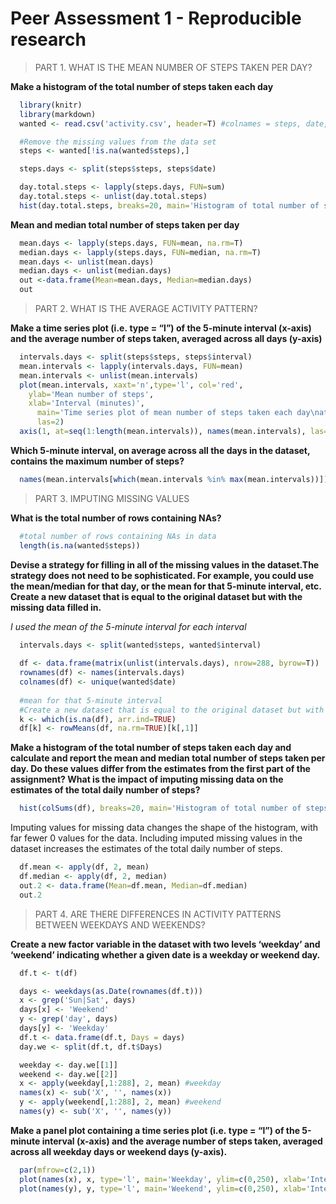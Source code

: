 Peer Assessment 1 - Reproducible research
========================================================
  
  
>PART 1. WHAT IS THE MEAN NUMBER OF STEPS TAKEN PER DAY?  
  
**Make a histogram of the total number of steps taken each day**
```r
  library(knitr)
  library(markdown)
  wanted <- read.csv('activity.csv', header=T) #colnames = steps, date, interval

  #Remove the missing values from the data set
  steps <- wanted[!is.na(wanted$steps),]

  steps.days <- split(steps$steps, steps$date)

  day.total.steps <- lapply(steps.days, FUN=sum)
  day.total.steps <- unlist(day.total.steps)
  hist(day.total.steps, breaks=20, main='Histogram of total number of steps taken per day', ylim=c(0, 10), xlab='Totals for days', col='lightblue')
```

**Mean and median total number of steps taken per day**
```r
  mean.days <- lapply(steps.days, FUN=mean, na.rm=T)
  median.days <- lapply(steps.days, FUN=median, na.rm=T)
  mean.days <- unlist(mean.days)
  median.days <- unlist(median.days)
  out <-data.frame(Mean=mean.days, Median=median.days)
  out
```  
  
  
>PART 2. WHAT IS THE AVERAGE ACTIVITY PATTERN?  
  
**Make a time series plot (i.e. type = "l") of the 5-minute interval (x-axis) and the average number of steps taken, averaged across all days (y-axis)**
``` r
  intervals.days <- split(steps$steps, steps$interval)
  mean.intervals <- lapply(intervals.days, FUN=mean)
  mean.intervals <- unlist(mean.intervals)
  plot(mean.intervals, xaxt='n',type='l', col='red',
    ylab='Mean number of steps',
    xlab='Interval (minutes)',
	  main='Time series plot of mean number of steps taken each day\nat each time interval',
	  las=2)
  axis(1, at=seq(1:length(mean.intervals)), names(mean.intervals), las=2, cex.axis=0.2)
```
  
**Which 5-minute interval, on average across all the days in the dataset, contains the maximum number of steps?**  
``` r
  names(mean.intervals[which(mean.intervals %in% max(mean.intervals))])
```
  
  
>PART 3. IMPUTING MISSING VALUES  
  
**What is the total number of rows containing NAs?**
``` r
  #total number of rows containing NAs in data
  length(is.na(wanted$steps))
```
  
**Devise a strategy for filling in all of the missing values in the dataset.The strategy does not need to be sophisticated. For example, you could use the mean/median for that day, or the mean for that 5-minute interval, etc.  
Create a new dataset that is equal to the original dataset but with the missing data filled in.**

*I used the mean of the 5-minute interval for each interval*

```r
  intervals.days <- split(wanted$steps, wanted$interval)
  
  df <- data.frame(matrix(unlist(intervals.days), nrow=288, byrow=T))
  rownames(df) <- names(intervals.days)
  colnames(df) <- unique(wanted$date)
  
  #mean for that 5-minute interval
  #Create a new dataset that is equal to the original dataset but with the missing data filled in
  k <- which(is.na(df), arr.ind=TRUE)
  df[k] <- rowMeans(df, na.rm=TRUE)[k[,1]]
```

**Make a histogram of the total number of steps taken each day and calculate and report the mean and median total number of steps taken per day. Do these values differ from the estimates from the first part of the assignment? What is the impact of imputing missing data on the estimates of the total daily number of steps?**
```r
  hist(colSums(df), breaks=20, main='Histogram of total number of steps taken per day\nbased on imputed values', ylim=c(0, 20), xlab='Totals for days', col='lightblue')
```
  
Imputing values for missing data changes the shape of the histogram, with far fewer 0 values for the data. Including imputed missing values in the dataset increases the estimates of the total daily number of steps.
```r
  df.mean <- apply(df, 2, mean)
  df.median <- apply(df, 2, median)
  out.2 <- data.frame(Mean=df.mean, Median=df.median)
  out.2
```
  
  
>PART 4. ARE THERE DIFFERENCES IN ACTIVITY PATTERNS BETWEEN WEEKDAYS AND WEEKENDS?
  
**Create a new factor variable in the dataset with two levels 'weekday' and 'weekend' indicating whether a given date is a weekday or weekend day.**
``` r
  df.t <- t(df)

  days <- weekdays(as.Date(rownames(df.t)))
  x <- grep('Sun|Sat', days)
  days[x] <- 'Weekend'
  y <- grep('day', days)
  days[y] <- 'Weekday'
  df.t <- data.frame(df.t, Days = days)
  day.we <- split(df.t, df.t$Days)

  weekday <- day.we[[1]]
  weekend <- day.we[[2]]
  x <- apply(weekday[,1:288], 2, mean) #weekday
  names(x) <- sub('X', '', names(x))
  y <- apply(weekend[,1:288], 2, mean) #weekend
  names(y) <- sub('X', '', names(y))
```
**Make a panel plot containing a time series plot (i.e. type = "l") of the 5-minute interval (x-axis) and the average number of steps taken, averaged across all weekday days or weekend days (y-axis).**
```r
  par(mfrow=c(2,1))
  plot(names(x), x, type='l', main='Weekday', ylim=c(0,250), xlab='Interval (minutes)', ylab='Mean number of steps', col='blue')
  plot(names(y), y, type='l', main='Weekend', ylim=c(0,250), xlab='Interval (minutes)', ylab='Mean number of steps', col='blue')
```
